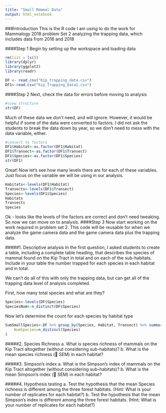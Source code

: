 ```yaml
---
title: "Small Mammal Data"
output: html_notebook
---
```


###Introduction
This is the R code I am using to do the work for Mammalogy 2018 problem Set 2 analyzing the trapping data, which includes data from 2016 and 2018

####Step 1
Begin by setting up the workspace and loading data
```r
rm(list = ls())
library(dplyr)
library(ggplot2)
library(readr)

DF <- read_csv("Kip_trapping_data.csv")
DF1<-read.csv("Kip_Trapping_Data1.csv")
```
####Step 2 
Next, check the data for errors before moving to analysis

```r
#view structure
str(DF)
```
Much of these data we don't need, and will ignore.  However, it would be helpful if some of the data were converted to factors.  I did not ask the students to break the data down by year, so we don't need to mess with the data variable, either.
```r
#convert to factors
DF1$Habitat<-as.factor(DF1$Habitat)
DF1$Transect<-as.factor(DF1$Transect)
DF1$Species<-as.factor(DF1$Species)
str(DF1)
```
Great!  Now let's see how many levels there are for each of these variables. Just focus on the variable we will be using in our analysis.

```r
Habitats<-levels(DF1$Habitat)
Transects<-levels(DF1$Transect)
Species<-levels(DF1$Species)
Habitats
Transects
Species
```
Ok - looks like the levels of the factors are correct and don't need tweaking.  So now we can move on to analysis.
####Step 3
Now start working on the work required in problem set 2.  This code will be reusable for when we analyze the game camera data and the game camera data plus the trapping data.

#####1.	Descriptive analysis
In the first question, I asked students to create a table, including a complete table heading, that describes the species of mammal found on the Kip Tract in total and on each of the sub-habitats.  Include in your table the number trapped for each species in each habitat and in total.

We can't do all of this with only the trapping data, but can get all of the trapping data level of analysis completed.

First, how many total species and what are they?
```r
Species<-levels(DF$Species)
SpeciesNum<-n_distinct(DF$Species)
```
Now let's determine the count for each species by habitat type
```r
SumSmallSpecies<-DF %>% group_by(Species, Habitat, Transect) %>% summarize(
	NumSpecies=n_distinct(Species)
)
```


#####2.	Species Richness
a.	What is species richness of mammals on the Kip Tract altogether (without considering sub-habitats)?
b.	What is the mean species richness ( SEM) in each habitat?

#####3.	Simpson's index
a.	What is the Simpson's index of mammals on the Kip Tract altogether (without considering sub-habitats)?
b.	What is the mean Simpson's index ( SEM) in each habitat?

#####4.	Hypothesis testing
a.	Test the hypothesis that the mean Species richness is different among the three forest habitats.  (Hint: What is your number of replicates for each habitat?)
b.	Test the hypothesis that the mean Simpson's index is different among the three forest habitats.  (Hint: What is your number of replicates for each habitat?)

